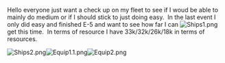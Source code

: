 Hello everyone just want a check up on my fleet to see if I woud be able to mainly do medium or if I should stick to just doing easy.  In the last event I only did easy and finished E-5 and want to see how far I can [[File:Ships1.png|thumb]]get this time.  In terms of resource I have 33k/32k/26k/18k in terms of resources.

[[File:Ships2.png|thumb]][[File:Equip1.1.png|thumb]][[File:Equip2.png|thumb]]<ac_metadata title="Easy / Medium fleet check"> </ac_metadata>